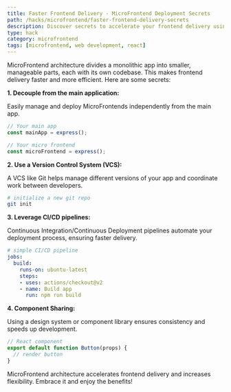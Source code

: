 ```yaml
---
title: Faster Frontend Delivery - MicroFrontend Deployment Secrets
path: /hacks/microfrontend/faster-frontend-delivery-secrets
description: Discover secrets to accelerate your frontend delivery using MicroFrontend. Learn hacks and tips on effective MicroFrontend Deployment.
type: hack
category: microfrontend
tags: [microfrontend, web development, react]
---
```


MicroFrontend architecture divides a monolithic app into smaller, manageable parts, each with its own codebase. This makes frontend delivery faster and more efficient. Here are some secrets:

**1. Decouple from the main application:** 

Easily manage and deploy MicroFrontends independently from the main app. 

```javascript
// Your main app
const mainApp = express();

// Your micro frontend
const microFrontend = express();
```

**2. Use a Version Control System (VCS):**

A VCS like Git helps manage different versions of your app and coordinate work between developers.

```bash
# initialize a new git repo
git init
```

**3. Leverage CI/CD pipelines:**

Continuous Integration/Continuous Deployment pipelines automate your deployment process, ensuring faster delivery.

```yaml
# simple CI/CD pipeline
jobs:
  build:
    runs-on: ubuntu-latest
    steps:
    - uses: actions/checkout@v2
    - name: Build app
      run: npm run build
```

**4. Component Sharing:**

Using a design system or component library ensures consistency and speeds up development.

```javascript
// React component
export default function Button(props) {
  // render button
}
```

MicroFrontend architecture accelerates frontend delivery and increases flexibility. Embrace it and enjoy the benefits!